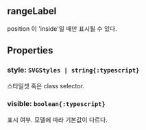 ## rangeLabel
position 이 'inside'일 때만 표시될 수 있다.
## Properties

### style: `SVGStyles | string{:typescript}`
스타일셋 혹은 class selector.  

### visible: `boolean{:typescript}`
표시 여부.
모델에 따라 기본값이 다르다.  
